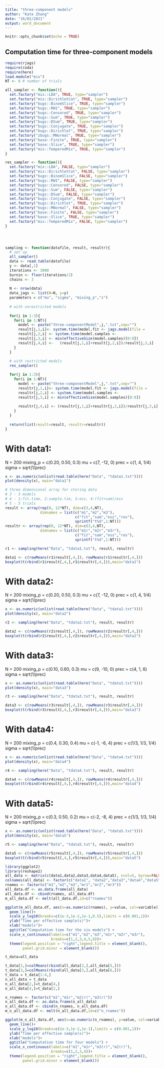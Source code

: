 ```yaml
---
title: "three-component models"
author: "Kate Zhang"
date: "16/02/2021"
output: word_document
---
```


```r
knitr::opts_chunk$set(echo = TRUE)
```

## Computation time for three-component models

```r
require(rjags)
require(coda)
require(here)
load.module("mix")
NT <- 6 # number of trials
```


```r
all_sampler <- function(){
  set.factory("mix::LDA", TRUE, type="sampler")
  set.factory("mix::DirichletCat", TRUE, type="sampler")
  set.factory("bugs::BinomSlice", TRUE, type="sampler")
  set.factory("bugs::RW1", TRUE, type="sampler")
  set.factory("bugs::Censored", TRUE, type="sampler")
  set.factory("bugs::Sum", TRUE, type="sampler")
  set.factory("bugs::DSum", TRUE, type="sampler")
  set.factory("bugs::Conjugate", TRUE, type="sampler")
  set.factory("bugs::Dirichlet", TRUE, type="sampler")
  set.factory("zbugs::MNormal", TRUE, type="sampler")
  set.factory("base::Finite", TRUE, type="sampler")
  set.factory("base::Slice", TRUE, type="sampler")
  set.factory("mix::TemperedMix", TRUE, type="sampler")
}

res_sampler <- function(){
  set.factory("mix::LDA", FALSE, type="sampler")
  set.factory("mix::DirichletCat", FALSE, type="sampler")
  set.factory("bugs::BinomSlice", FALSE, type="sampler")
  set.factory("bugs::RW1", FALSE, type="sampler")
  set.factory("bugs::Censored", FALSE, type="sampler")
  set.factory("bugs::Sum", FALSE, type="sampler")
  set.factory("bugs::DSum", FALSE, type="sampler")
  set.factory("bugs::Conjugate", FALSE, type="sampler")
  set.factory("bugs::Dirichlet", TRUE, type="sampler")
  set.factory("bugs::MNormal", FALSE, type="sampler")
  set.factory("base::Finite", FALSE, type="sampler")
  set.factory("base::Slice", TRUE, type="sampler")
  set.factory("mix::TemperedMix", FALSE, type="sampler")
}




sampling <- function(datafile, result, resultr){
  # set up
  all_sampler()
  data <- read.table(datafile)
  y <- data[,1]
  iterations <- 3000
  burnin <- floor(iterations/2)
  chains <- 3
  
  N <- nrow(data)
  data_jags <- list(N=N, y=y)
  parameters = c("mu", "sigma", "mixing_p","z")
  
  # with unrestricted models
  
  for(j in 1:3){
    for(i in 1:NT){
      model <- paste("three-componentModel",j,".txt",sep="")
      result[j,1,i]<- system.time(model.fit <- jags.model(file =                                 here("Models",model), data=data_jags, n.chains=chains))["elapsed"]
      result[j,2,i] <- system.time(model.samples <-                                    coda.samples(model.fit, parameters,n.iter=iterations))["elapsed"]
      result[j,3,i] <- min(effectiveSize(model.samples)[0:9])
      result[j,4,i] <-   (result[j,1,i]+result[j,2,i])/result[j,3,i]                                                            
    } 
  }
  
  # with restricted models
  res_sampler()

  for(j in 1:3){
    for(i in 1:NT){
      model <- paste("three-componentModel",j,".txt",sep="")
      resultr[j,1,i]<- system.time(model.fit <- jags.model(file =                                 here("Models",model), data=data_jags, n.chains=chains))["elapsed"]
      resultr[j,2,i] <- system.time(model.samples <-                                    coda.samples(model.fit, parameters, n.iter=iterations))["elapsed"]
      resultr[j,3,i] <- min(effectiveSize(model.samples)[0:9])
      
      resultr[j,4,i] <- (resultr[j,1,i]+resultr[j,2,i])/resultr[j,3,i]                                                            
    } 
  }
  
  return(list(result=result, resultr=resultr))
}


```
# With data1:
N = 200
mixing_p = c(0.20, 0.50, 0.3)
mu = c(7, -12, 0)
prec = c(1, 4, 1/4)
sigma = sqrt(1/prec)
```r
x <- as.numeric(unlist(read.table(here("Data", "tdata1.txt"))))
plot(density(x), main="data1")
```

```r
# three dimensional array for storing data
# 3 - 3 models
# 4 - 1:fit.time, 2:sample.tim, 3:ess, 4:(fit+sam)/ess
# 5 - 5 trials
result <- array(rep(0, 12*NT), dim=c(3,4,NT), 
                dimnames = list(c("m1","m2","m3"),
                                c("fit","sam","ess","res"),
                                sprintf("t%d",1:NT)))
resultr <- array(rep(0, 12*NT), dim=c(3,4,NT), 
                dimnames = list(c("m1r","m2r","m3r"),
                                c("fit","sam","ess","res"),
                                sprintf("t%d",1:NT)))

r1 <- sampling(here("Data", "tdata1.txt"), result, resultr)
```


```r
data1 <- c(rowMeans(r1$result[,4,]), rowMeans(r1$resultr[,4,]))
boxplot(t(rbind(r1$result[,4,],r1$resultr[,4,])),main="data1")
```

# With data2:
N = 200
mixing_p = c(0.20, 0.50, 0.3)
mu = c(7, -12, 0)
prec = c(1, 4, 1/4)
sigma = sqrt(1/prec)
```r
x <- as.numeric(unlist(read.table(here("Data", "tdata2.txt"))))
plot(density(x), main="data2")
```

```r

r2 <- sampling(here("Data", "tdata2.txt"), result, resultr)
```

```r
data2 <- c(rowMeans(r2$result[,4,]), rowMeans(r2$resultr[,4,]))
boxplot(t(rbind(r2$result[,4,],r2$resultr[,4,])),main="data2")
```

# With data3:
N = 200
mixing_p = c(0.10, 0.60, 0.3)
mu = c(9, -10, 0)
prec = c(4, 1, 6)
sigma = sqrt(1/prec)
```r
x <- as.numeric(unlist(read.table(here("Data", "tdata3.txt"))))
plot(density(x), main="data3")
```

```r
r3 <- sampling(here("Data", "tdata3.txt"), result, resultr)
```

```r
data3 <- c(rowMeans(r3$result[,4,]), rowMeans(r3$resultr[,4,]))
boxplot(t(rbind(r3$result[,4,],r3$resultr[,4,])),main="data3")
```


# With data4:
N = 200
mixing_p = c(0.4, 0.30, 0.4)
mu = c(-1, -6, 4)
prec = c(1/3, 1/3, 1/4)
sigma = sqrt(1/prec)
```r
x <- as.numeric(unlist(read.table(here("Data", "tdata4.txt"))))
plot(density(x), main="data4")
```


```r
r4 <- sampling(here("Data", "tdata4.txt"), result, resultr)
```

```r
data4 <- c(rowMeans(r4$result[,4,]), rowMeans(r4$resultr[,4,]))
boxplot(t(rbind(r4$result[,4,],r4$resultr[,4,])),main="data4")
```
# With data5:
N = 200
mixing_p = c(0.3, 0.50, 0.2)
mu = c(-2, -8, 4)
prec = c(1/3, 1/3, 1/4)
sigma = sqrt(1/prec)

```r
x <- as.numeric(unlist(read.table(here("Data", "tdata5.txt"))))
plot(density(x), main="data5")
```


```r
r5 <- sampling(here("Data", "tdata5.txt"), result, resultr)
```

```r
data5 <- c(rowMeans(r5$result[,4,]), rowMeans(r5$resultr[,4,]))
boxplot(t(rbind(r5$result[,4,],r5$resultr[,4,])),main="data5")
```


```r
library(ggplot2)
library(reshape2)
all_data <- matrix(c(data1,data2,data3,data4,data5), ncol=5, byrow=FALSE)
colnames(all_data) <- factor(c("data1", "data2","data3","data4","data5"))
rnames <- factor(c("m1","m2","m3","mr1","mr2","mr3"))
all_data.df <- as.data.frame(all_data)
all_data.df <- cbind(rnames, all_data.df)
m_all_data.df <- melt(all_data.df,id=c("rnames"))

ggplot(m_all_data.df, aes(x=as.numeric(rnames), y=value, col=variable))+ geom_point()+
  geom_line()+
  scale_y_log10(breaks=c(1e-3,1e-2,1e-1,0.5),limits = c(0.001,1))+
  ylab("Time per effective sample(s)")+
  xlab("models")+
  ggtitle("Computation time for the six models") +
  scale_x_continuous(labels=c("m1","m2","m3","m1r","m2r","m3r"),
                     breaks=c(1,2,3,4,5,6))+
  theme(legend.position = "right",legend.title = element_blank(),
        panel.grid.minor = element_blank())
```

```r
t_data=all_data

t_data[2,]=colMeans(rbind(all_data[2,],all_data[5,]))
t_data[3,]=colMeans(rbind(all_data[3,],all_data[6,]))
t_data = t_data[1:4,]
n_all_data = t_data
n_all_data[2,]=t_data[4,]
n_all_data[4,]=t_data[2,]

n_rnames <- factor(c("m1","m1r","m2(r)","m3(r)"))
n_all_data.df <- as.data.frame(n_all_data)
n_all_data.df <- cbind(n_rnames, n_all_data.df)
m_n_all_data.df <- melt(n_all_data.df,id=c("n_rnames"))

ggplot(m_n_all_data.df, aes(x=as.numeric(n_rnames), y=value, col=variable))+ geom_point()+
  geom_line()+
  scale_y_log10(breaks=c(1e-3,1e-2,1e-1),limits = c(0.001,1))+
  ylab("Time per effective sample(s)")+
  xlab("models")+
  ggtitle("Computation time for four models") +
  scale_x_continuous(labels=c("m1","m1r","m3(r)","m2(r)"),
                     breaks=c(1,2,3,4))+
  theme(legend.position = "right",legend.title = element_blank(),
        panel.grid.minor = element_blank())


```